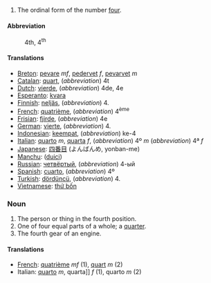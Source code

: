 # The ordinal form of the number [[four]].

====Abbreviation====
:4th, 4<sup>th</sup>

====Translations====

*[[Breton]]: [[pevare]] ''mf'', [[pedervet]] ''f'', [[pevarvet]] ''m''
*[[Catalan]]: [[quart]], (''abbreviation'') 4t
*[[Dutch]]: [[vierde]], (''abbreviation'') 4de, 4e
*[[Esperanto]]: [[kvara]]
*[[Finnish]]: [[neljäs]], (''abbreviation'') 4.
*[[French]]: [[quatrième]], (''abbreviation'') 4<sup>ème</sup>
*[[Frisian]]: [[fjirde]], (''abbreviation'') 4e
*[[German]]: [[vierte]], (''abbreviation'') 4.
*[[Indonesian]]: [[keempat]], (''abbreviation'') ke-4
*[[Italian]]: [[quarto]] ''m'', [[quarta]] ''f'', (''abbreviation'') 4º ''m'' (''abbreviation'') 4ª ''f''
*[[Japanese]]: [[四番目]] (よんばんめ, yonban-me)
*[[Manchu]]: ([[duici]])
*[[Russian]]: [[четвёртый]], (''abbreviation'') 4-ый
*[[Spanish]]: [[cuarto]], (''abbreviation'') 4º
*[[Turkish]]: [[dördüncü]], (''abbreviation'') 4.
*[[Vietnamese]]: [[thứ bốn]]

===Noun===

#The person or thing in the fourth position.
#One of four equal parts of a whole; a [[quarter]].
#The fourth gear of an engine.

====Translations====

*[[French]]: [[quatrième]] ''mf'' (1), [[quart]] ''m'' (2)
* Italian: [[quarto]] ''m'', quarta]] ''f'' (1), quarto ''m'' (2)